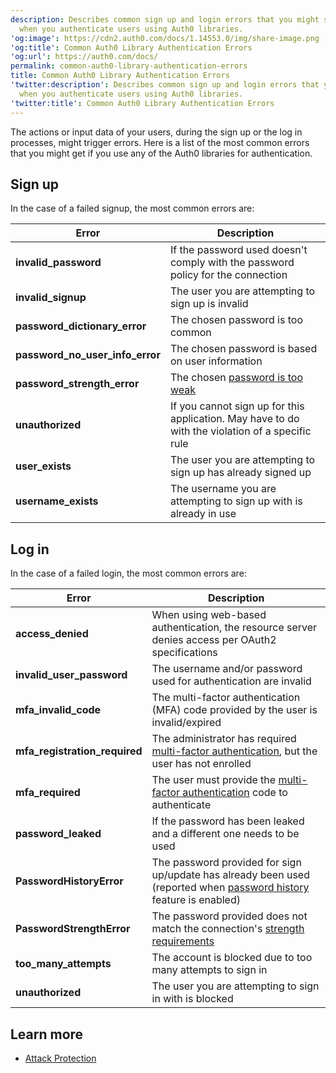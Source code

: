 ```yaml
---
description: Describes common sign up and login errors that you might see
  when you authenticate users using Auth0 libraries.
'og:image': https://cdn2.auth0.com/docs/1.14553.0/img/share-image.png
'og:title': Common Auth0 Library Authentication Errors
'og:url': https://auth0.com/docs/
permalink: common-auth0-library-authentication-errors
title: Common Auth0 Library Authentication Errors
'twitter:description': Describes common sign up and login errors that you might see
  when you authenticate users using Auth0 libraries.
'twitter:title': Common Auth0 Library Authentication Errors
---
```

The actions or input data of your users, during the sign up or the log in processes, might trigger errors. Here is a list of the most common errors that you might get if you use any of the Auth0 libraries for authentication.

## Sign up

In the case of a failed signup, the most common errors are:

| **Error** | **Description** |
| --- | --- |
| **invalid\_password** | If the password used doesn't comply with the password policy for the connection |
| **invalid\_signup** | The user you are attempting to sign up is invalid |
| **password\_dictionary\_error** | The chosen password is too common |
| **password\_no\_user\_info\_error** | The chosen password is based on user information |
| **password\_strength\_error** | The chosen [password is too weak](/docs/authenticate/database-connections/password-strength) |
| **unauthorized** | If you cannot sign up for this application. May have to do with the violation of a specific rule |
| **user\_exists** | The user you are attempting to sign up has already signed up |
| **username\_exists** | The username you are attempting to sign up with is already in use |

## Log in

In the case of a failed login, the most common errors are:

| **Error** | **Description** |
| --- | --- |
| **access\_denied** | When using web-based authentication, the resource server denies access per OAuth2 specifications |
| **invalid\_user\_password** | The username and/or password used for authentication are invalid |
| **mfa\_invalid\_code** | The <Tooltip tip="Multi-factor authentication (MFA): User authentication process that uses a factor in addition to username and password such as a code via SMS." cta="View Glossary" href="/docs/glossary?term=multi-factor+authentication+%28MFA%29">multi-factor authentication (MFA)</Tooltip> code provided by the user is invalid/expired |
| **mfa\_registration\_required** | The administrator has required [multi-factor authentication](/docs/secure/multi-factor-authentication), but the user has not enrolled |
| **mfa\_required** | The user must provide the [multi-factor authentication](/docs/secure/multi-factor-authentication) code to authenticate |
| **password\_leaked** | If the password has been leaked and a different one needs to be used |
| **PasswordHistoryError** | The password provided for sign up/update has already been used (reported when [password history](/docs/authenticate/database-connections/password-options#password-history) feature is enabled) |
| **PasswordStrengthError** | The password provided does not match the connection's [strength requirements](/docs/authenticate/database-connections/password-strength) |
| **too\_many\_attempts** | The account is blocked due to too many attempts to sign in |
| **unauthorized** | The user you are attempting to sign in with is blocked |

## Learn more

* [Attack Protection](/docs/secure/attack-protection)